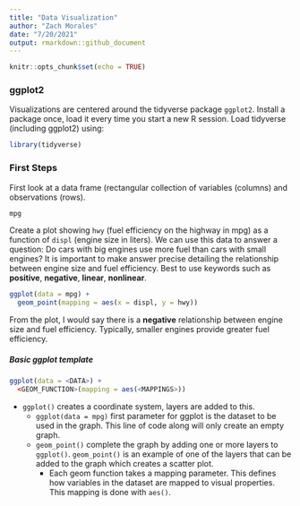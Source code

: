 ```yaml
---
title: "Data Visualization"
author: "Zach Morales"
date: "7/20/2021"
output: rmarkdown::github_document
---
```


```r
knitr::opts_chunk$set(echo = TRUE)
```

### ggplot2

Visualizations are centered around the tidyverse package `ggplot2`. Install a package once, load it every time you start a new R session. Load tidyverse (including ggplot2) using:

```r
library(tidyverse)
```

### First Steps

First look at a data frame (rectangular collection of variables (columns) and observations (rows). 

```r
mpg
```

Create a plot showing `hwy` (fuel efficiency on the highway in mpg) as a function of `displ` (engine size in liters). We can use this data to answer a question: Do cars with big engines use more fuel than cars with small engines? It is important to make answer precise detailing the relationship between engine size and fuel efficiency. Best to use keywords such as **positive**, **negative**, **linear**, **nonlinear**. 

```r
ggplot(data = mpg) +
  geom_point(mapping = aes(x = displ, y = hwy))
```

From the plot, I would say there is a **negative** relationship between engine size and fuel efficiency. Typically, smaller engines provide greater fuel efficiency. 

##### Basic ggplot template

```r
ggplot(data = <DATA>) + 
  <GEOM_FUNCTION>(mapping = aes(<MAPPINGS>))
```

- `ggplot()` creates a coordinate system, layers are added to this.
  + `ggplot(data = mpg)` first parameter for ggplot is the dataset to be used in the graph. This line of code along will only create an empty graph.
  + `geom_point()` complete the graph by adding one or more layers to `ggplot()`. `geom_point()` is an example of one of the layers that can be added to the graph which creates a scatter plot.
    + Each geom function takes a mapping parameter. This defines how variables in the dataset are mapped to visual properties. This mapping is done with `aes()`.
